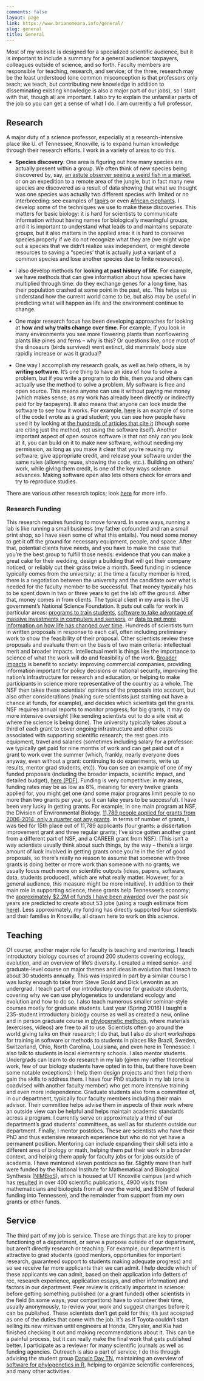 ```yaml
---
comments: false
layout: page
link: https://www.brianomeara.info/general/
slug: general
title: General
---
```


Most of my website is designed for a specialized scientific audience, but it is important to include a summary for a general audience: taxpayers, colleagues outside of science, and so forth. Faculty members are responsible for teaching, research, and service; of the three, research may be the least understood (one common misconception is that professors only teach; we teach, but contributing new knowledge in addition to disseminating existing knowledge is also a major part of our jobs), so I start with that, though all are important. I also try to explain the unfamiliar parts of the job so you can get a sense of what I do. I am currently a full professor.


## Research


A major duty of a science professor, especially at a research-intensive place like U. of Tennessee, Knoxville, is to expand human knowledge through their research efforts. I work in a variety of areas to do this.




  * **Species discovery**: One area is figuring out how many species are actually present within a group. We often think of new species being discovered by, say, [an astute observer seeing a weird fish in a market](https://en.wikipedia.org/wiki/Marjorie_Courtenay-Latimer#Discovery_of_the_coelacanth), or on an expedition to a remote area of the jungle, but in fact many new species are discovered as a result of data showing that what we thought was one species was actually two different species with limited or no interbreeding: see examples of [tapirs](https://voices.nationalgeographic.com/2013/12/20/new-species-animals-tapir-brazil/) or even [African elephants](https://news.nationalgeographic.com/news/2010/12/101222-african-elephants-two-species-new-science/). I develop some of the techniques we use to make these discoveries. This matters for basic biology: it is hard for scientists to communicate information without having names for biologically meaningful groups, and it is important to understand what leads to and maintains separate groups, but it also matters in the applied area: it is hard to conserve species properly if we do not recognize what they are (we might wipe out a species that we didn't realize was independent, or might devote resources to saving a "species' that is actually just a variant of a common species and lose another species due to finite resources).


  * I also develop methods for **looking at past history of life**. For example, we have methods that can give information about how species have multiplied through time: do they exchange genes for a long time, has their population crashed at some point in the past, etc. This helps us understand how the current world came to be, but also may be useful in predicting what will happen as life and the environment continue to change.


  * One major research focus has been developing approaches for looking at **how and why traits change over time**. For example, if you look in many environments you see more flowering plants than nonflowering plants like pines and ferns -- why is this? Or questions like, once most of the dinosaurs (birds survived) went extinct, did mammals' body size rapidly increase or was it gradual?


  * One way I accomplish my research goals, as well as help others, is by **writing software**. It's one thing to have an idea of how to solve a problem, but if you write a program to do this, then you and others can actually use the method to solve a problem. My software is free and open source. This means anyone can use it without paying me money (which makes sense, as my work has already been directly or indirectly paid for by taxpayers). It also means that anyone can look inside the software to see how it works. For example, [here](https://github.com/bomeara/brownie/blob/master/brownie.cpp) is an example of some of the code I wrote as a grad student; you can see how people have used it by looking at [the hundreds of articles that cite it](https://scholar.google.com/scholar?oi=bibs&hl=en&cites=9860338757215931909) (though some are citing just the method, not using the software itself). Another important aspect of open source software is that not only can you look at it, you can build on it to make new software, without needing my permission, as long as you make it clear that you're reusing my software, give appropriate credit, and release your software under the same rules (allowing reuse, showing the code, etc.). Building on others' work, while giving them credit, is one of the key ways science advances. Making software open also lets others check for errors and try to reproduce studies.


There are various other research topics; look [here](https://brianomeara.info/research) for more info.


### Research Funding


This research requires funding to move forward. In some ways, running a lab is like running a small business (my father cofounded and ran a small print shop, so I have seen some of what this entails). You need some money to get it off the ground for necessary equipment, people, and space. After that, potential clients have needs, and you have to make the case that you're the best group to fulfill those needs: evidence that you can make a great cake for their wedding, design a building that will get their company noticed, or reliably cut their grass twice a month. Seed funding in science typically comes from the university; at the time a faculty member is hired, there is a negotiation between the university and the candidate over what is needed for the faculty member to be successful. That money typically has to be spent down in two or three years to get the lab off the ground. After that, money comes in from clients. The typical client in my area is the US government's National Science Foundation. It puts out calls for work in particular areas: [programs to train students](https://www.nsf.gov/pubs/2015/nsf15542/nsf15542.htm), [software to take advantage of massive investments in computers and sensors](https://www.nsf.gov/pubs/2015/nsf15553/nsf15553.htm), or [data to get more information on how life has changed over time](https://www.nsf.gov/pubs/2015/nsf15520/nsf15520.htm). Hundreds of scientists turn in written proposals in response to each call, often including preliminary work to show the feasibility of their proposal. Other scientists review these proposals and evaluate them on the basis of two main criteria: intellectual merit and broader impacts. Intellectual merit is things like the importance to science of what the work will do and feasibility of the work. [Broader impacts](https://www.nsf.gov/pubs/2007/nsf07046/nsf07046.jsp) is benefit to society: improving commercial companies, providing information important for policy decisions or national security, improving the nation's infrastructure for research and education, or helping to make participants in science more representative of the country as a whole. The NSF then takes these scientists' opinions of the proposals into account, but also other considerations (making sure scientists just starting out have a chance at funds, for example), and decides which scientists get the grants. NSF requires annual reports to monitor progress; for big grants, it may do more intensive oversight (like sending scientists out to do a site visit at where the science is being done). The university typically takes about a third of each grant to cover ongoing infrastructure and other costs associated with supporting scientific research; the rest goes into equipment, travel and salaries (sometimes including salary for a professor: we typically get paid for nine months of work and can get paid out of a grant to work over the summer (which, frankly, nearly everyone does anyway, even without a grant: continuing to do experiments, write up results, mentor grad students, etc)). You can see an example of one of my funded proposals (including the broader impacts, scientific impact, and detailed budget), [here (PDF)](https://brianomeara.info/sites/default/files/OMearaNSFCAREER_2014_Pruned.pdf).
Funding is very competitive: in my areas, funding rates may be as low as 8%, meaning for every twelve grants applied for, you might get one (and some major programs limit people to no more than two grants per year, so it can take years to be successful). I have been very lucky in getting grants. For example, in one main program at NSF, the Division of Environmental Biology, [11,789 people applied for grants from 2006-2014; only a quarter got any grants](https://nsfdeb.wordpress.com/2015/04/30/deb-numbers-per-person-success-rate-in-deb/). In terms of number of grants, I was tied for 15th place out of 11,789 applicants (four grants: a dissertation improvement grant and three regular grants; I've since gotten another grant from a different part of NSF, and a CAREER grant from NSF). [This isn't a way scientists usually think about such things, by the way -- there's a large amount of luck involved in getting grants once you're in the tier of good proposals, so there's really no reason to assume that someone with three grants is doing better or more work than someone with no grants; we usually focus much more on scientific outputs (ideas, papers, software, data, students produced), which are what really matter. However, for a general audience, this measure might be more intuitive].
In addition to their main role in supporting science, these grants help Tennessee's economy; the [approximately $2.2M of funds I have been awarded](../funding/index.html) over the past six years are predicted to create about 53 jobs (using a rough estimate from [here](https://www.dot.ny.gov/recovery/jobs)). Less approximately, my funding has directly supported four scientists and their families in Knoxville, all drawn here to work on this science.


## Teaching


Of course, another major role for faculty is teaching and mentoring. I teach introductory biology courses of around 200 students covering ecology, evolution, and an overview of life's diversity. I created a mixed senior- and graduate-level course on major themes and ideas in evolution that I teach to about 30 students annually. This was inspired in part by a similar course I was lucky enough to take from Steve Gould and Dick Lewontin as an undergrad. I teach part of our introductory course for graduate students, covering why we can use phylogenetics to understand ecology and evolution and how to do so. I also teach numerous smaller seminar-style courses mostly for graduate students. Last year (Spring 2016) I taught a 235-student introductory biology course as well as created a new, online and in person graduate course in [phylogenetic methods](https://phylometh.info), where materials (exercises, videos) are free to all to use. Scientists often go around the world giving talks on their research; I do that, but I also do short workshops for training in software or methods to students in places like Brazil, Sweden, Switzerland, Ohio, North Carolina, Louisiana, and even here in Tennessee. I also talk to students in local elementary schools.
I also mentor students. Undergrads can learn to do research in my lab (given my rather theoretical work, few of our biology students have opted in to this, but there have been some notable exceptions): I help them design projects and then help them gain the skills to address them. I have four PhD students in my lab (one is coadvised with another faculty member) who get more intensive training and even more independence. Graduate students also form a committee of, in our department, typically four faculty members including their main advisor. Their committee helps advise them in aspects of their work where an outside view can be helpful and helps maintain academic standards across a program. I currently serve on approximately a third of our department's grad students' committees, as well as for students outside our department. Finally, I mentor postdocs. These are scientists who have their PhD and thus extensive research experience but who do not yet have a permanent position. Mentoring can include expanding their skill sets into a different area of biology or math, helping them put their work in a broader context, and helping them apply for faculty jobs or for jobs outside of academia. I have mentored eleven postdocs so far. Slightly more than half were funded by the National Institute for Mathematical and Biological Synthesis ([NIMBioS](https://nimbios.org)), which is housed at UT Knoxville campus (and which has [resulted](https://www.nimbios.org/about/) in over 400 scientific publications, 4900 visits from mathematicians and biologists from all over the world, and $35M of federal funding into Tennessee), and the remainder from support from my own grants or other funds.


## Service


The third part of my job is service. These are things that are key to proper functioning of a department, or serve a purpose outside of our department, but aren't directly research or teaching. For example, our department is attractive to grad students (good mentors, opportunities for important research, guaranteed support to students making adequate progress) and so we receive far more applicants than we can admit. I help decide which of these applicants we can admit, based on their application info (letters of rec, research experience, application essays, and other information) and factors in our department. Peer review is critically important in science: before getting something published (or a grant funded) other scientists in the field (in some ways, your competitors) have to volunteer their time, usually anonymously, to review your work and suggest changes before it can be published. These scientists don't get paid for this; it's just accepted as one of the duties that come with the job. It's as if Toyota couldn't start selling its new minivan until engineers at Honda, Chrysler, and Kia had finished checking it out and making recommendations about it. This can be a painful process, but it can really make the final work that gets published better. I participate as a reviewer for many scientific journals as well as funding agencies. Outreach is also a part of service; I do this through advising the student group [Darwin Day TN](https://darwindaytn.org/), maintaining an overview of [software for phylogenetics in R](https://cran.r-project.org/web/views/Phylogenetics.html), helping to organize scientific conferences, and many other activities.
